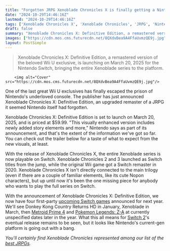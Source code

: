 ```yaml
---
title: "Forgotten JRPG Xenoblade Chronicles X is finally getting a Nintendo Switch remaster after 10 years, and it's only a few months away"
date: "2024-10-29T14:46:16Z"
lastmod: "2024-10-29T14:46:16Z"
tags: ['Xenoblade Chronicles X', 'Xenoblade Chronicles', 'JRPG', 'Nintendo', 'Switch', 'Remaster', 'Definitive Edition']
draft: false
summary: "Xenoblade Chronicles X: Definitive Edition, a remastered version of the beloved Wii U exclusive, is launching on March 20, 2025 for the Nintendo Switch, bringing the entire Xenoblade series to the platform."
images: ["https://cdn.mos.cms.futurecdn.net/8QXdvBea9A4FfaUvmzQE9j.jpg"]
layout: PostSimple
---
```

> Xenoblade Chronicles X: Definitive Edition, a remastered version of the beloved Wii U exclusive, is launching on March 20, 2025 for the Nintendo Switch, bringing the entire Xenoblade series to the platform.


        <img alt="Cover" src="https://cdn.mos.cms.futurecdn.net/8QXdvBea9A4FfaUvmzQE9j.jpg"/>
        
One of the last great Wii U exclusives has finally escaped the prison of Nintendo's underloved console. The publisher has just announced Xenoblade Chronicles X: Definitive Edition, an upgraded remaster of a JRPG it seemed Nintendo itself had forgotten.

Xenoblade Chronicles X: Definitive Edition is set to launch on March 20, 2025, and is priced at $59.99. "This visually enhanced version includes newly added story elements and more," Nintendo says as part of its announcement, and that's the extent of the information we've got so far. You can check out the trailer below for a taste of what to expect from the new visuals, at least.

With the release of Xenoblade Chronicles X, the entire Xenoblade series is now playable on Switch. Xenoblade Chronicles 2 and 3 launched as Switch titles from the jump, while the original Wii game got a Switch remaster in 2020. Xenoblade Chronicles X isn't directly connected to the main trilogy (even if there are a couple of familiar elements, like its cute Nopon characters), but up until now it's been the one missing piece for anybody who wants to play the full series on Switch.

With the announcement of Xenoblade Chronicles X: Definitive Edition, we now have four first-party [upcoming Switch games](https://www.gamesradar.com/upcoming-nintendo-switch-games/) announced for next year. We'll see Donkey Kong Country Returns HD in January, Xenoblade in March, then [Metroid Prime 4](https://www.gamesradar.com/metroid-prime-4-guide/) and [Pokemon Legends: Z-A](https://www.gamesradar.com/pokemon-legends-z-a-guide/) at currently unspecified dates later in the year. What this all means for [Switch 2](https://www.gamesradar.com/nintendo-switch-2-guide/)'s eventual release remains to be seen, but it looks like Nintendo's current-gen platform is going out with a bang.

*You'll certainly find Xenoblade Chronicles represented among our list of the *[<em>best JRPGs</em>](https://www.gamesradar.com/best-jrpgs/)*.* 
        
